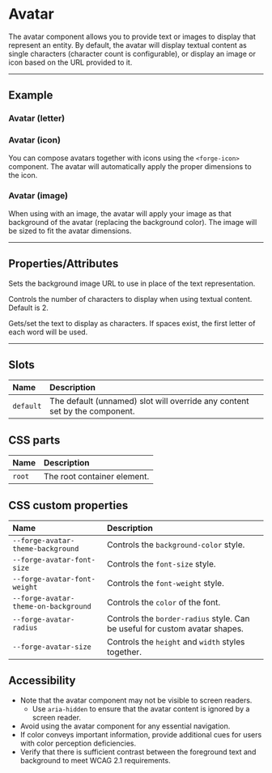 
<PageSection>

# Avatar

The avatar component allows you to provide text or images to display that represent an entity. By default, the avatar
will display textual content as single characters (character count is configurable), or display an image or icon based
on the URL provided to it.

</PageSection>

---

<PageSection>

## Example

### Avatar (letter)

<LiveDemo dense codeHtml={AvatarLetterCodeHtml()}>
  <AvatarDemo />
</LiveDemo>

### Avatar (icon)

You can compose avatars together with icons using the `<forge-icon>` component. The avatar will automatically apply the proper dimensions to the icon.

<LiveDemo dense codeHtml={AvatarIconCodeHtml()}>
  <AvatarDemo useIcon />
</LiveDemo>

### Avatar (image)

When using with an image, the avatar will apply your image as that background of the avatar (replacing the background color). The image will be sized to fit the avatar dimensions.

<LiveDemo dense codeHtml={AvatarImageCodeHtml()}>
  <AvatarDemo imageUrl={'https://cdn.forge.tylertech.com/v1/icons/svg/custom/forge_logo.svg'} />
</LiveDemo>

</PageSection>

---

<PageSection>

## Properties/Attributes

<PropertyDef name="imageUrl" type="string" defaultValue="undefined">

Sets the background image URL to use in place of the text representation.

</PropertyDef>

<PropertyDef name="letterCount" type="number" defaultValue="2">

Controls the number of characters to display when using textual content. Default is 2.

</PropertyDef>

<PropertyDef name="text" type="boolean" defaultValue="&quot;&quot;">

Gets/set the text to display as characters. If spaces exist, the first letter of each word will be used.

</PropertyDef>

</PageSection>

---

<PageSection>

## Slots

| Name               | Description
| :------------------| :--------------------
| `default`          | The default (unnamed) slot will override any content set by the component.

</PageSection>

<PageSection>

## CSS parts

| Name                   | Description
| :----------------------| :--------------------
| `root`                 | The root container element.

</PageSection>

<PageSection>

## CSS custom properties

| Name                                            | Description
| :-----------------------------------------------| :--------------------
| `--forge-avatar-theme-background`                 | Controls the `background-color` style.
| `--forge-avatar-font-size`                        | Controls the `font-size` style.
| `--forge-avatar-font-weight`                      | Controls the `font-weight` style.
| `--forge-avatar-theme-on-background`              | Controls the `color` of the font.
| `--forge-avatar-radius`                           | Controls the `border-radius` style. Can be useful for custom avatar shapes.
| `--forge-avatar-size`                             | Controls the `height` and `width` styles together.

</PageSection>

<PageSection>

## Accessibility

- Note that the avatar component may not be visible to screen readers.
  - Use `aria-hidden` to ensure that the avatar content is ignored by a screen reader.
- Avoid using the avatar component for any essential navigation.
- If color conveys important information, provide additional cues for users with color perception deficiencies.
- Verify that there is sufficient contrast between the foreground text and background to meet WCAG 2.1 requirements.

</PageSection>
